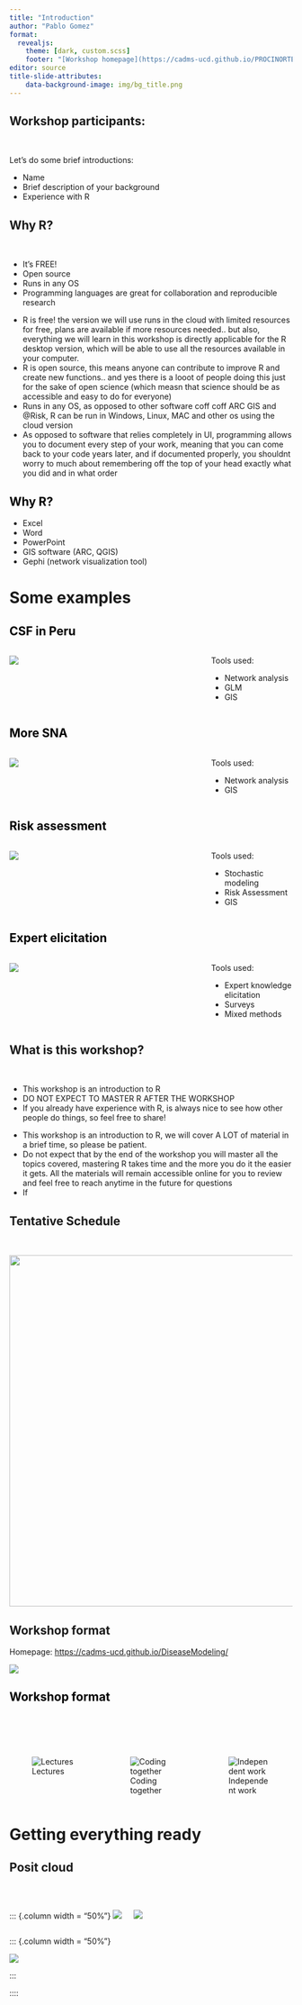 ```yaml
---
title: "Introduction"
author: "Pablo Gomez"
format: 
  revealjs:
    theme: [dark, custom.scss]
    footer: "[Workshop homepage](https://cadms-ucd.github.io/PROCINORTE_TT/)"
editor: source
title-slide-attributes:
    data-background-image: img/bg_title.png
---
```



## Workshop participants: {background-image="img/bg.png"}

<br/>

[Let's do some brief introductions:]{.black}

-   [Name]{.black}
-   [Brief description of your background]{.black}
-   [Experience with R]{.black}

## Why R? {background-image="img/bg.png"}

<br/>

::: incremental
-   [It's FREE!]{.black}
-   [Open source]{.black}
-   [Runs in any OS]{.black}
-   [Programming languages are great for collaboration and reproducible research]{.black}
:::

::: notes
-   R is free! the version we will use runs in the cloud with limited resources for free, plans are available if more resources needed.. but also, everything we will learn in this workshop is directly applicable for the R desktop version, which will be able to use all the resources available in your computer.
-   R is open source, this means anyone can contribute to improve R and create new functions.. and yes there is a looot of people doing this just for the sake of open science (which measn that science should be as accessible and easy to do for everyone)
-   Runs in any OS, as opposed to other software coff coff ARC GIS and \@Risk, R can be run in Windows, Linux, MAC and other os using the cloud version
-   As opposed to software that relies completely in UI, programming allows you to document every step of your work, meaning that you can come back to your code years later, and if documented properly, you shouldnt worry to much about remembering off the top of your head exactly what you did and in what order
:::

## [Why R?]{style="color:black;"} {presentation-heading-color="black" background-image="img/bg_2.png"}

::: incremental
-   Excel
-   Word
-   PowerPoint
-   GIS software (ARC, QGIS)
-   Gephi (network visualization tool)
:::

# Some examples {background-image="img/bg_title.png"}

## [CSF in Peru]{style="color:black;"} {background-color="black" background-image="img/bg_2.png"}

::: columns
::: {.column width="70%"}
![](img/1a_CSF.png)
:::

::: {.column width="30%"}
Tools used:

-   Network analysis
-   GLM
-   GIS
:::
:::

## [More SNA]{style="color:black;"} {background-color="black" background-image="img/bg_2.png"}

::: columns
::: {.column width="70%"}
![](img/1a_SNA-SA.png)
:::

::: {.column width="30%"}
Tools used:

-   Network analysis
-   GIS
:::
:::

## [Risk assessment]{style="color:black;"} {background-color="black" background-image="img/bg_2.png"}

::: columns
::: {.column width="70%"}
![](img/1a_RA.png)
:::

::: {.column width="30%"}
Tools used:

-   Stochastic modeling
-   Risk Assessment
-   GIS
:::
:::

## [Expert elicitation]{style="color:black;"} {background-color="black" background-image="img/bg_2.png"}

::: columns
::: {.column width="70%"}
![](img/1a_EKE.png)
:::

::: {.column width="30%"}
Tools used:

-   Expert knowledge elicitation
-   Surveys
-   Mixed methods
:::
:::

## What is this workshop? {background-image="img/bg.png"}

<br/>

::: incremental
-   [This workshop is an introduction to R]{.black}
-   [DO NOT EXPECT TO MASTER R AFTER THE WORKSHOP]{.black}
-   [If you already have experience with R, is always nice to see how other people do things, so feel free to share!]{.black}
:::

::: notes
-   This workshop is an introduction to R, we will cover A LOT of material in a brief time, so please be patient.
-   Do not expect that by the end of the workshop you will master all the topics covered, mastering R takes time and the more you do it the easier it gets. All the materials will remain accessible online for you to review and feel free to reach anytime in the future for questions
-   If
:::

## Tentative Schedule {background-image="img/bg.png"}

<br/>

![](img/1a_schedule.png){width="624"}

## Workshop format {background-image="img/bg.png"}

Homepage: <https://cadms-ucd.github.io/DiseaseModeling/>

![](img/1a_website.png)

## [Workshop format]{style="color:black;"} {background-image="img/bg_2.png"}

<br/>

<br/>

::: columns
::: {.column width="33%"}
![Lectures](img/1a_formatLec.png)
:::

::: {.column width="33%"}
![Coding together](img/1a_formatCoding.png)
:::

::: {.column width="33%"}
![Independent work](img/1a_formatLabs.png)
:::
:::

# Getting everything ready {background-image="img/bg_title.png"}

## Posit cloud {background-image="img/bg.png"}

<br/>

:::: columns

::: {.column width = "50%"}
![](img/0_posit.jpg)

![](img/0_posit.jpg)
:::

::: {.column width = "50%"}

![](img/0_posit.jpg)

:::

::::



